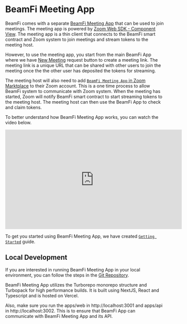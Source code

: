 # BeamFi Meeting App

BeamFi comes with a separate [BeamFi Meeting App](https://meeting.beamfi.app/) that can be used to join meetings. The meeting app is powered by [Zoom Web SDK - Component View](https://marketplacefront.zoom.us/sdk/meeting/web/components/index.html). The meeting app is a thin client that connects to the BeamFi smart contract and Zoom system to join meetings and stream tokens to the meeting host.

However, to use the meeting app, you start from the main BeamFi App where we have [New Meeting](https://beamfi.app/newmeeting) request button to create a meeting link. The meeting link is a unique URL that can be shared with other users to join the meeting once the the other user has deposited the tokens for streaming.

The meeting host will also need to add [`BeamFi Meeting App` in Zoom Marktplace](https://marketplace.zoom.us/apps/sjH1I9WvT4O7Si2R61bbSg) to their Zoom account. This is a one time process to allow BeamFi system to communicate with Zoom system. When the meeting has started, Zoom will notify BeamFi smart contract to start streaming tokens to the meeting host. The meeting host can then use the BeamFi App to check and claim tokens.

To better understand how BeamFi Meeting App works, you can watch the video below.

<iframe
  width="560"
  height="315"
  src="https://www.youtube.com/embed/85TWP4QHHBg"
  title="YouTube video player"
  frameborder="0"
  allow="accelerometer; autoplay; clipboard-write; encrypted-media; gyroscope; picture-in-picture; web-share"
  allowfullscreen
></iframe>

To get you started using BeamFi Meeting App, we have created [`Getting Started`](https://beamfi.freshdesk.com/support/solutions/folders/51000336019) guide.

## Local Development

If you are interested in running BeamFi Meeting App in your local environment, you can follow the steps in the [Git Repository](https://github.com/kinwo/BeamFiMeeting).

BeamFi Meeting App utilizes the Turborepo monorepo structure and Turbopack for high performance builds. It is built using NextJS, React and Typescript and is hosted on Vercel.

Also, make sure you run the apps/web in http://localhost:3001 and apps/api in http://localhost:3002. This is to ensure that BeamFi App can communicate with BeamFi Meeting App and its API.

